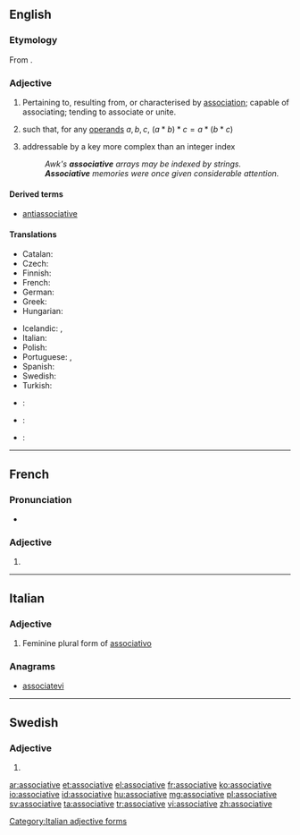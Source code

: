 ==English==

===Etymology===
From {{suffix|associate|ive}}.

===Adjective===
{{en-adj}}

# Pertaining to, resulting from, or characterised by [[association]]; capable of associating; tending to associate or unite.
# {{context|algebra|of an operator <math> * </math>|lang=en}} such that, for any [[operand]]s <math> a, b, c </math>, <math> (a * b) * c = a * (b * c) </math>
# {{context|computing|lang=en}} addressable by a key more complex than an integer index
#: ''Awk's '''associative''' arrays may be indexed by strings.''
#: '''''Associative''' memories were once given considerable attention.''

====Derived terms====
* [[antiassociative]]

====Translations====
{{trans-top|algebraic property of an operator}}
* Catalan: {{t|ca|associatiu}}
* Czech: {{t|cs|asociativní}}
* Finnish: {{t|fi|assosiatiivinen}}
* French: {{t+|fr|associatif}}
* German: {{t+|de|assoziativ}}
* Greek: {{t+|el|προσεταιριστικός}}
* Hungarian: {{t+|hu|asszociatív}}
{{trans-mid}}
* Icelandic: {{t|is|tenginn|m}}, {{t|is|tengi-}}
* Italian: {{t|it|associativo}}
* Polish: {{t|pl|łączny}}
* Portuguese: {{t|pt|associativo|m}}, {{t|pt|associativa|f}}
* Spanish: {{t|es|asociativo}}
* Swedish: {{t+|sv|associativ}}
* Turkish: {{t|tr|birleşmeli}}
{{trans-bottom}}

{{checktrans-top}}
* {{ttbc|ar}}: {{t|ar|تجميعية}}
* {{ttbc|fr}}: {{t+|fr|associatif}}
* {{ttbc|es}}: {{t|es|asociativo}}
{{trans-bottom}}

----

==French==

===Pronunciation===
* {{IPA|/a.sɔ.sja.tiv/|lang=fr}}

===Adjective===
{{fr-adj-form}}

# {{feminine of|associatif|lang=fr}}

----

==Italian==

===Adjective===
{{head|it}} {{g|f}}

# Feminine plural form of [[associativo]]

===Anagrams===
* [[associatevi#Italian|associatevi]]

[[Category:Italian adjective forms]]

----

==Swedish==

===Adjective===
{{head|sv|adjective form}}

# {{sv-adj-form-abs-def-m|associativ}}

[[ar:associative]]
[[et:associative]]
[[el:associative]]
[[fr:associative]]
[[ko:associative]]
[[io:associative]]
[[id:associative]]
[[hu:associative]]
[[mg:associative]]
[[pl:associative]]
[[sv:associative]]
[[ta:associative]]
[[tr:associative]]
[[vi:associative]]
[[zh:associative]]